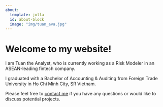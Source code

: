 ```yaml
---
about:
  template: jolla
  id: about-block
  image: "img/tuan_ava.jpg"
---
```


::: {#about-block}
:::


# Welcome to my website!

I am Tuan the Analyst, who is currently working as a Risk Modeler in an ASEAN-leading fintech company. 

I graduated with a Bachelor of Accounting & Auditing from Foreign Trade University in Ho Chi Minh City, SR Vietnam. 

Please feel free to [contact me](mailto:tuan.lekhac0905@gmail.com) if you have any questions or would like to discuss potential projects.

